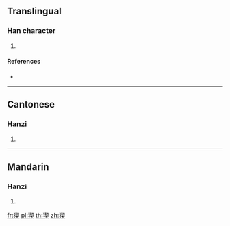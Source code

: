 {{character info/new}}
==Translingual==

===Han character===
{{Han char|rn=94|rad=犬|as=09|sn=12|four=47234|canj=KHQHK|ids=⿰犭契}}

# {{defn|Han|sort=犬09}}

====References====
* {{Han ref|kx=0715.070|dkj=20542|dj=1127.080|hdz=21356.040|uh=7330|ud=29488|bh=DA6F|bd=55919}}

----

==Cantonese==

===Hanzi===
{{yue-hanzi|jyut=|y=yat3}}

# {{defn|lang=yue|sort=犬09}}

----

==Mandarin==

===Hanzi===
{{cmn-hanzi|pin=[[yà]] ([[ya4]])|wg=ya<sup>4</sup>}}

# {{defn|lang=cmn|sort=犬09}}

[[fr:猰]]
[[pl:猰]]
[[th:猰]]
[[zh:猰]]